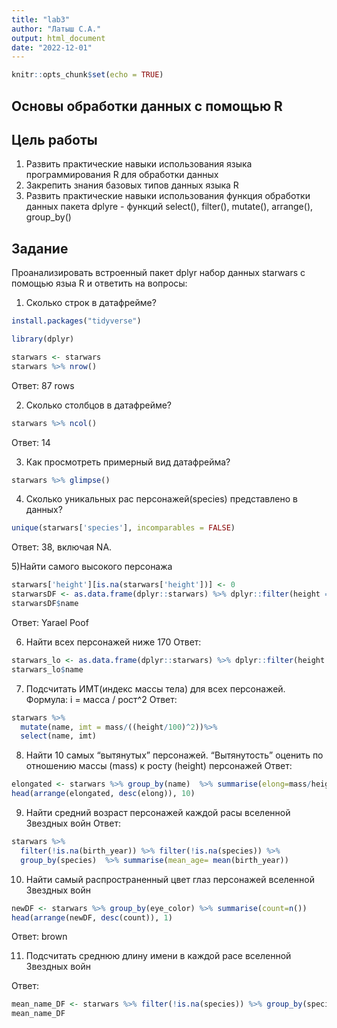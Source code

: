 ---
title: "lab3"
author: "Латыш С.А."
output: html_document
date: "2022-12-01"
---

```{r setup, include=FALSE}
knitr::opts_chunk$set(echo = TRUE)
```

## Основы обработки данных с помощью R

## Цель работы
1. Развить практические навыки использования языка программирования R для обработки данных
2. Закрепить знания базовых типов данных языка R
3. Развить практические навыки использования функция обработки данных пакета dplyre - функций select(), filter(), mutate(), arrange(), group_by()

## Задание
Проанализировать встроенный пакет dplyr набор данных starwars с помощью языа R и ответить на вопросы:

1) Сколько строк в датафрейме?

```{r message=FALSE, warning=FALSE}
install.packages("tidyverse")
```
```{r message=FALSE, warning=FALSE}
library(dplyr)
```

```{r}
starwars <- starwars
starwars %>% nrow()
```
Ответ: 87 rows

2) Cколько столбцов в датафрейме?
```{r}
starwars %>% ncol()
```
Ответ: 14

3) Как просмотреть примерный вид датафрейма?
```{r}
starwars %>% glimpse()
```

4) Сколько уникальных рас персонажей(species) представлено в данных?
```{r}
unique(starwars['species'], incomparables = FALSE)
```
Ответ: 38, включая NA.

5)Найти самого высокого персонажа
```{r paged.print=TRUE}
starwars['height'][is.na(starwars['height'])] <- 0
starwarsDF <- as.data.frame(dplyr::starwars) %>% dplyr::filter(height == max(starwars['height']))
starwarsDF$name
```
Ответ: Yarael Poof

6) Найти всех персонажей ниже 170
Ответ:
```{r}
starwars_lo <- as.data.frame(dplyr::starwars) %>% dplyr::filter(height < 170)
starwars_lo$name
```

7) Подсчитать ИМТ(индекс массы тела) для всех персонажей. Формула: i = масса / рост^2
Ответ:
```{r}
starwars %>%
  mutate(name, imt = mass/((height/100)^2))%>%
  select(name, imt)
```

8) Найти 10 самых “вытянутых” персонажей. “Вытянутость” оценить по отношению массы (mass) к росту (height) персонажей
Ответ:
```{r}
elongated <- starwars %>% group_by(name)  %>% summarise(elong=mass/height)
head(arrange(elongated, desc(elong)), 10)
```

9) Найти средний возраст персонажей каждой расы вселенной Звездных войн
Ответ:
```{r}
starwars %>% 
  filter(!is.na(birth_year)) %>% filter(!is.na(species)) %>%
  group_by(species)  %>% summarise(mean_age= mean(birth_year))
```

10) Найти самый распространенный цвет глаз персонажей вселенной Звездных войн
```{r}
newDF <- starwars %>% group_by(eye_color) %>% summarise(count=n())
head(arrange(newDF, desc(count)), 1)
```
Ответ: brown

11) Подсчитать среднюю длину имени в каждой расе вселенной Звездных войн

Ответ:
```{r}
mean_name_DF <- starwars %>% filter(!is.na(species)) %>% group_by(species)  %>% summarise(mean_lenght=mean(nchar(name)))
mean_name_DF
```
